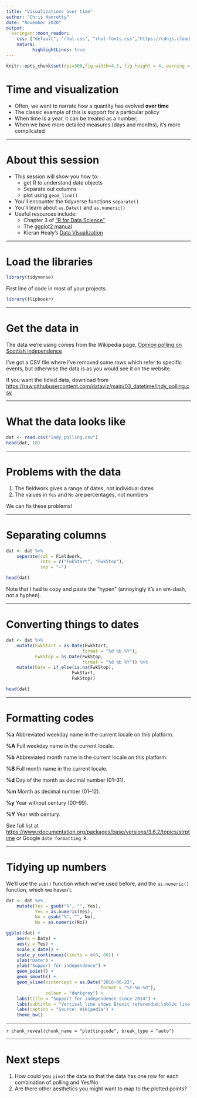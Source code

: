 ```yaml
---
title: "Visualizations over time"
author: "Chris Hanretty"
date: "November 2020"
output:
  xaringan::moon_reader:
    css: ["default", "rhul.css", "rhul-fonts.css","https://cdnjs.cloudflare.com/ajax/libs/animate.css/3.7.0/animate.min.css"]
    nature:
          highlightLines: true
---
```



```r

knitr::opts_chunk$set(dpi=300,fig.width=4.5, fig.height = 4, warning = TRUE, message = TRUE, out.width = "100%")

```

# Time and visualization

 - Often, we want to narrate how a quantity has evolved **over time**
 - The classic example of this is support for a particular policy
 - When time is a year, it can be treated as a number;
 - When we have more detailed measures (days and months), it's more complicated
 
---

# About this session

 - This session will show you how to:
    * get R to understand date objects
	* Separate out columns
	* plot using `geom_line()`
 - You'll encounter the tidyverse functions `separate()`
 - You'll learn about `as.Date()` and `as.numeric()`
 - Useful resources include:
    * Chapter 3 of ["R for Data Science"](https://r4ds.had.co.nz/data-visualisation.html)
	* The [ggplot2 manual](https://ggplot2.tidyverse.org/)
	* Kieran Healy's [Data Visualization](https://socviz.co/)

---

# Load the libraries

```r
library(tidyverse)
```

First line of code in most of your projects.

```r
library(flipbookr)
```

---

# Get the data in

The data we're using comes from the Wikipedia page, [Opinion polling on Scottish independence](https://en.wikipedia.org/wiki/Opinion_polling_on_Scottish_independence#Post-referendum_polling)

I've got a CSV file where I've removed some rows which refer to
specific events, but otherwise the data is as you would see it on the
website.

If you want the tidied data, download from [https://raw.githubusercontent.com/dataviz/main/03_datetime/indy_polling.csv](https://raw.githubusercontent.com/dataviz/main/03_datetime/indy_polling.csv)

---

# What the data looks like

```r
dat <- read.csv("indy_polling.csv")
head(dat, 10)
```

---

# Problems with the data

1. The fieldwork gives a range of dates, not individual dates
2. The values in `Yes` and `No` are percentages, not numbers

We can fix these problems!

---

# Separating columns

```r
dat <- dat %>%
    separate(col = Fieldwork,
             into = c("FwkStart", "FwkStop"),
             sep = "–")

head(dat)
```

Note that I had to copy and paste the "hypen" (annoyingly it's an em-dash, not a hyphen).

---

# Converting things to dates

```r
dat <- dat %>%
    mutate(FwkStart = as.Date(FwkStart,
                             format = "%d %b %Y"),
           FwkStop = as.Date(FwkStop,
                             format = "%d %b %Y")) %>%
    mutate(Date = if_else(is.na(FwkStop),
                         FwkStart,
                         FwkStop))

head(dat)
```

---

# Formatting codes

**%a**
Abbreviated weekday name in the current locale on this platform.

**%A**
Full weekday name in the current locale. 

**%b**
Abbreviated month name in the current locale on this platform.

**%B**
Full month name in the current locale. 

**%d**
Day of the month as decimal number (01--31).

**%m**
Month as decimal number (01--12).

**%y**
Year without century (00--99). 

**%Y**
Year with century.


See full list at [https://www.rdocumentation.org/packages/base/versions/3.6.2/topics/strptime](https://www.rdocumentation.org/packages/base/versions/3.6.2/topics/strptime) or Google `date formatting R`.

---

# Tidying up numbers

We'll use the `sub()` function which we've used before, and the
`as.numeric()` function, which we haven't.

```r
dat <- dat %>%
    mutate(Yes = gsub("%", "", Yes),
           Yes = as.numeric(Yes),
           No = gsub("%", "", No),
           No = as.numeric(No))
```

```r
ggplot(dat) +
    aes(x = Date) +
    aes(y = Yes) +
    scale_x_date() +
    scale_y_continuous(limits = c(0, 60)) +
    xlab("Date") +
    ylab("Support for independence") +
    geom_point() +
    geom_smooth() +
    geom_vline(xintercept = as.Date("2016-06-23",
                                    format = "%Y-%m-%d"),
               colour = "darkgrey") + 
    labs(title = "Support for independence since 2014") +
    labs(subtitle = "Vertical line shows Brexit referendum;\nblue line shows trend") + 
    labs(caption = "Source: Wikipedia") +
    theme_bw()
```

---

`r chunk_reveal(chunk_name = "plottingcode", break_type = "auto")`

---

# Next steps

1. How could you `pivot` the data so that the data has one row for each combination of polling and Yes/No
2. Are there other aesthetics you might want to map to the plotted points?
